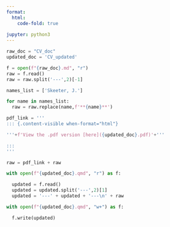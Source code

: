 ```yaml
---
format: 
  html: 
    code-fold: true
    
jupyter: python3
---
```



```python

raw_doc = "CV_doc"
updated_doc = 'CV_updated'

f = open(f"{raw_doc}.md", "r")
raw = f.read()
raw = raw.split('---',2)[-1]

names_list = ['Skeeter, J.']

for name in names_list:
  raw = raw.replace(name,f'**{name}**')

pdf_link = '''
::: {.content-visible when-format="html"}

'''+f'View the .pdf version [here]({updated_doc}.pdf)'+'''

:::
'''

raw = pdf_link + raw

with open(f"{updated_doc}.qmd", "r") as f:

  updated = f.read()
  updated = updated.split('---',2)[1]
  updated = '---' + updated + '---\n' + raw

with open(f"{updated_doc}.qmd", "w+") as f: 

  f.write(updated)

```